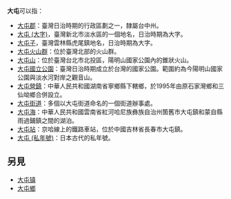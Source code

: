 '''大屯'''可以指：
*[[大屯郡|大屯郡]]：臺灣日治時期的行政區劃之一，隸屬台中州。
*[[大屯_(大字)|大屯 (大字)]]，臺灣新北市淡水區的一個地名，日治時期為大字。
*[[大屯子|大屯子]]，臺灣雲林縣虎尾鎮地名，日治時期為大字。
*[[大屯火山群|大屯火山群]]：位於臺灣北部的火山群。
*[[大屯山|大屯山]]：位於臺灣台北市北投區，陽明山國家公園內的錐狀火山。
*[[大屯國立公園|大屯國立公園]]：臺灣日治時期成立於台灣的國家公園。範圍約為今陽明山國家公園與淡水河對岸之觀音山。
*[[大屯營鎮|大屯營鎮]]：中華人民共和國湖南省寧鄉縣下轄鄉，於1995年由原石家灣鄉和三仙坳鄉合併設立。
*[[大屯街道|大屯街道]]：多個以大屯街道命名的一個街道辦事處。
*[[大屯海|大屯海]]：中華人民共和國雲南省紅河哈尼族彝族自治州箇舊市大屯鎮和蒙自縣雨過鋪鎮之間的湖泊。
*[[大屯站|大屯站]]：京哈線上的鐵路車站，位於中國吉林省長春市大屯鎮。
*[[大屯_(私年號)|大屯 (私年號)]]：日本古代的私年號。

==另見==
*[[大屯镇|大屯镇]]
*[[大屯鄉|大屯鄉]]
{{disambig|Cat=二字地名消歧义}}